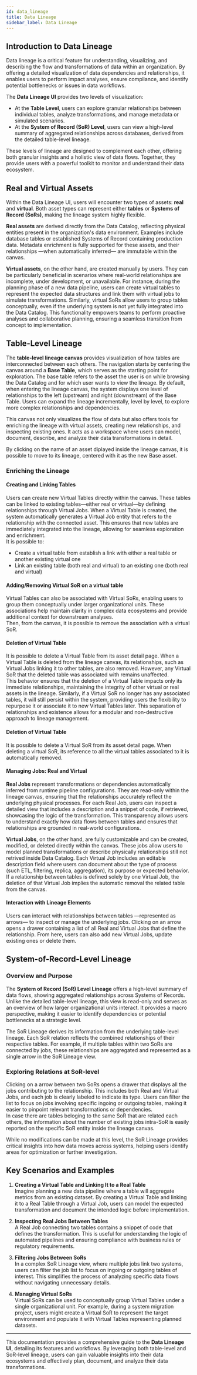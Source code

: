 ```yaml
---
id: data_lineage
title: Data Lineage
sidebar_label: Data Lineage
---
```


## Introduction to Data Lineage

Data lineage is a critical feature for understanding, visualizing, and describing the flow and transformations of data within an organization. By offering a detailed visualization of data dependencies and relationships, it enables users to perform impact analyses, ensure compliance, and identify potential bottlenecks or issues in data workflows.  

The **Data Lineage UI** provides two levels of visualization:  
- At the **Table Level**, users can explore granular relationships between individual tables, analyze transformations, and manage metadata or simulated scenarios.  
- At the **System of Record (SoR) Level**, users can view a high-level summary of aggregated relationships across databases, derived from the detailed table-level lineage.  

These levels of lineage are designed to complement each other, offering both granular insights and a holistic view of data flows. Together, they provide users with a powerful toolkit to monitor and understand their data ecosystem.

## Real and Virtual Assets

Within the Data Lineage UI, users will encounter two types of assets: **real** and **virtual**. Both asset types can represent either **tables** or **Systems of Record (SoRs)**, making the lineage system highly flexible.  

**Real assets** are derived directly from the Data Catalog, reflecting physical entities present in the organization's data environment. Examples include database tables or established Systems of Record containing production data. Metadata enrichment is fully supported for these assets, and their relationships —when automatically inferred— are immutable within the canvas.

**Virtual assets**, on the other hand, are created manually by users. They can be particularly beneficial in scenarios where real-world relationships are incomplete, under development, or unavailable. For instance, during the planning phase of a new data pipeline, users can create virtual tables to represent the expected data structures and link them with virtual jobs to simulate transformations. Similarly, virtual SoRs allow users to group tables conceptually, even if the underlying system is not yet fully integrated into the Data Catalog. This functionality empowers teams to perform proactive analyses and collaborative planning, ensuring a seamless transition from concept to implementation.

## Table-Level Lineage

The **table-level lineage canvas** provides visualization of how tables are interconnected between each others. The navigation starts by centering the canvas around a **Base Table**, which serves as the starting point for exploration. The base table refers to the asset the user is on while browsing the Data Catalog and for which user wants to view the lineage. By default, when entering the lineage canvas, the system displays one level of relationships to the left (upstream) and right (downstream) of the Base Table. Users can expand the lineage incrementally, level by level, to explore more complex relationships and dependencies.

This canvas not only visualizes the flow of data but also offers tools for enriching the lineage with virtual assets, creating new relationships, and inspecting existing ones. It acts as a workspace where users can model, document, describe, and analyze their data transformations in detail.

By clicking on the name of an asset diplayed inside the lineage canvas, it is possible to move to its lineage, centered with it as the new Base asset.

### Enriching the Lineage

#### Creating and Linking Tables

Users can create new Virtual Tables directly within the canvas. These tables can be linked to existing tables—either real or virtual—by defining relationships through Virtual Jobs. When a Virtual Table is created, the system automatically generates a Virtual Job entity that refers to the relationship with the connected asset. This ensures that new tables are immediately integrated into the lineage, allowing for seamless exploration and enrichment.  
It is possible to:  
- Create a virtual table from establish a link with either a real table or another existing virtual one
- Link an existing table (both real and virtual) to an existing one (both real and virtual)  

#### Adding/Removing Virtual SoR on a virtual table

Virtual Tables can also be associated with Virtual SoRs, enabling users to group them conceptually under larger organizational units. These associations help maintain clarity in complex data ecosystems and provide additional context for downstream analyses.  
Then, from the canvas, it is possible to remove the association with a virtual SoR.

#### Deletion of Virtual Table

It is possible to delete a Virtual Table from its asset detail page. When a Virtual Table is deleted from the lineage canvas, its relationships, such as Virtual Jobs linking it to other tables, are also removed. However, any Virtual SoR that the deleted table was associated with remains unaffected.   
This behavior ensures that the deletion of a Virtual Table impacts only its immediate relationships, maintaining the integrity of other virtual or real assets in the lineage. Similarly, if a Virtual SoR no longer has any associated tables, it will still persist within the system, providing users the flexibility to repurpose it or associate it to new Virtual Tables later. This separation of relationships and existence allows for a modular and non-destructive approach to lineage management.

#### Deletion of Virtual Table

It is possible to delete a Virtual SoR from its asset detail page. When deleting a virtual SoR, its reference to all the virtual tables associated to it is automatically removed.

#### Managing Jobs: Real and Virtual

**Real Jobs** represent transformations or dependencies automatically inferred from runtime pipeline configurations. They are read-only within the lineage canvas, ensuring that the relationships accurately reflect the underlying physical processes. For each Real Job, users can inspect a detailed view that includes a description and a snippet of code, if retrieved, showcasing the logic of the transformation. This transparency allows users to understand exactly how data flows between tables and ensures that relationships are grounded in real-world configurations.  

**Virtual Jobs**, on the other hand, are fully customizable and can be created, modified, or deleted directly within the canvas. These jobs allow users to model planned transformations or describe physically relationships still not retrived inside Data Catalog. Each Virtual Job includes an editable description field where users can document about the type of process (such ETL, filtering, replica, aggregation), its purpose or expected behavior. If a relationship between tables is defined solely by one Virtual Job, the deletion of that Virtual Job implies the automatic removal the related table from the canvas.

#### Interaction with Lineage Elements

Users can interact with relationships between tables —represented as arrows— to inspect or manage the underlying jobs. Clicking on an arrow opens a drawer containing a list of all Real and Virtual Jobs that define the relationship. From here, users can also add new Virtual Jobs, update existing ones or delete them.

## System-of-Record-Level Lineage

### Overview and Purpose

The **System of Record (SoR) Level Lineage** offers a high-level summary of data flows, showing aggregated relationships across Systems of Records. Unlike the detailed table-level lineage, this view is read-only and serves as an overview of how larger organizational units interact. It provides a macro perspective, making it easier to identify dependencies or potential bottlenecks at a strategic level.  

The SoR Lineage derives its information from the underlying table-level lineage. Each SoR relation reflects the combined relationships of their respective tables. For example, if multiple tables within two SoRs are connected by jobs, these relationships are aggregated and represented as a single arrow in the SoR Lineage view.  

### Exploring Relations at SoR-level

Clicking on a arrow between two SoRs opens a drawer that displays all the jobs contributing to the relationship. This includes both Real and Virtual Jobs, and each job is clearly labeled to indicate its type. Users can filter the list to focus on jobs involving specific ingoing or outgoing tables, making it easier to pinpoint relevant transformations or dependencies.  
In case there are tables beloging to the same SoR that are related each others, the information about the number of existing jobs intra-SoR is easily reported on the specific SoR entity inside the lineage canvas. 

While no modifications can be made at this level, the SoR Lineage provides critical insights into how data moves across systems, helping users identify areas for optimization or further investigation.

## Key Scenarios and Examples

1. **Creating a Virtual Table and Linking It to a Real Table**  
   Imagine planning a new data pipeline where a table will aggregate metrics from an existing dataset. By creating a Virtual Table and linking it to a Real Table through a Virtual Job, users can model the expected transformation and document the intended logic before implementation.

2. **Inspecting Real Jobs Between Tables**  
   A Real Job connecting two tables contains a snippet of code that defines the transformation. This is useful for understanding the logic of automated pipelines and ensuring compliance with business rules or regulatory requirements.

3. **Filtering Jobs Between SoRs**  
   In a complex SoR Lineage view, where multiple jobs link two systems, users can filter the job list to focus on ingoing or outgoing tables of interest. This simplifies the process of analyzing specific data flows without navigating unnecessary details.

4. **Managing Virtual SoRs**  
   Virtual SoRs can be used to conceptually group Virtual Tables under a single organizational unit. For example, during a system migration project, users might create a Virtual SoR to represent the target environment and populate it with Virtual Tables representing planned datasets.

---

This documentation provides a comprehensive guide to the **Data Lineage UI**, detailing its features and workflows. By leveraging both table-level and SoR-level lineage, users can gain valuable insights into their data ecosystems and effectively plan, document, and analyze their data transformations.